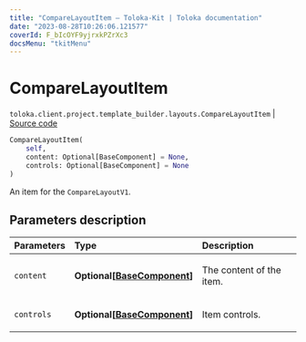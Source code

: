 ```yaml
---
title: "CompareLayoutItem — Toloka-Kit | Toloka documentation"
date: "2023-08-28T10:26:06.121577"
coverId: F_bIcOYF9yjrxkPZrXc3
docsMenu: "tkitMenu"
---
```


# CompareLayoutItem

`toloka.client.project.template_builder.layouts.CompareLayoutItem` | [Source code](https://github.com/Toloka/toloka-kit/blob/v1.2.1/src/client/project/template_builder/layouts.py#L93)

```python
CompareLayoutItem(
    self,
    content: Optional[BaseComponent] = None,
    controls: Optional[BaseComponent] = None
)
```

An item for the `CompareLayoutV1`.

## Parameters description

| Parameters | Type | Description |
| :----------| :----| :-----------|
`content`|**Optional\[[BaseComponent](/docs/toloka-kit/reference/toloka.client.project.template_builder.base.BaseComponent)\]**|<p>The content of the item.</p>
`controls`|**Optional\[[BaseComponent](/docs/toloka-kit/reference/toloka.client.project.template_builder.base.BaseComponent)\]**|<p>Item controls.</p>